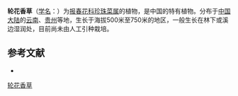 {{Speciesbox
| name = 轮花香草
| status = 
| status_system = 
| image =
| genus = Lysimachia
| species = subverticillata
| authority = C. Y. Wu
}}

'''轮花香草'''（[[学名|学名]]：{{lang|la|''Lysimachia subverticillata''}}）为[[报春花科|报春花科]][[珍珠菜属|珍珠菜属]]的植物，是中国的特有植物。分布于[[中国大陆|中国大陆]]的[[云南|云南]]、[[贵州|贵州]]等地，生长于海拔500米至750米的地区，一般生长在林下或溪边湿润处，目前尚未由人工引种栽培。

== 参考文献 ==
<div class="references-small">
* {{cite web| url =http://www.bioinfo.cn/db05/KmzwSpecies.php?action=view&id=17643| title =轮花香草| work =《中国高等植物数据库全库》| publisher =中国科学院微生物研究所| author =昆明植物研究所| accessdate =2009-02-25| deadurl =yes| archiveurl =https://web.archive.org/web/20160305035811/http://www.bioinfo.cn/db05/KmzwSpecies.php?action=view&id=17643| archivedate =2016-03-05}}
</div>
{{Taxonbar|from=Q15228322}}

[[Category:珍珠菜属|轮花香草]]


{{植物小作品}}